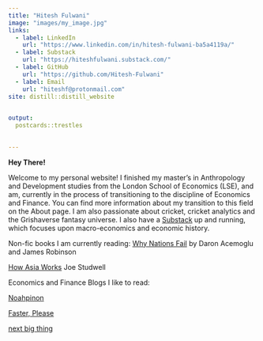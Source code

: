 ```yaml
---
title: "Hitesh Fulwani"
image: "images/my_image.jpg"
links:
  - label: LinkedIn
    url: "https://www.linkedin.com/in/hitesh-fulwani-ba5a4119a/"
  - label: Substack 
    url: "https://hiteshfulwani.substack.com/"
  - label: GitHub
    url: "https://github.com/Hitesh-Fulwani"
  - label: Email
    url: "hiteshf@protonmail.com"
site: distill::distill_website

  
output:
  postcards::trestles
  

---
```

**Hey There!**


Welcome to my personal website! I finished my master's in Anthropology and Development studies from the London School of Economics (LSE), and am, currently in the process of transitioning to the discipline of Economics and Finance. You can find more information about my transition to this field on the About page. I am also passionate about cricket, cricket analytics and the Grishaverse fantasy universe. I also have a [Substack](https://hiteshfulwani.substack.com/) up and running, which focuses upon macro-economics and economic history. 


Non-fic books I am currently reading: [Why Nations Fail](https://www.goodreads.com/book/show/12158480-why-nations-fail) by Daron Acemoglu and James Robinson

[How Asia Works](https://www.goodreads.com/en/book/show/16144575-how-asia-works) Joe Studwell


Economics and Finance Blogs I like to read: 

[Noahpinon](https://noahpinion.substack.com/)



[Faster, Please](https://fasterplease.substack.com/)



[next big thing](https://nbt.substack.com/about)








